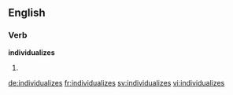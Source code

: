 ==English==

===Verb===
'''individualizes'''

# {{third-person singular of|individualize}}

[[de:individualizes]]
[[fr:individualizes]]
[[sv:individualizes]]
[[vi:individualizes]]